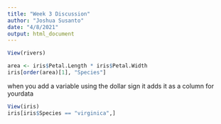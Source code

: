 ```yaml
---
title: "Week 3 Discussion"
author: "Joshua Susanto"
date: "4/8/2021"
output: html_document
---
```


```r
View(rivers)
```

```r
area <- iris$Petal.Length * iris$Petal.Width
iris[order(area)[1], "Species"]
```



when you add a variable using the dollar sign it adds it as a column for yourdata
```r
View(iris)
iris[iris$Species == "virginica",]
```

